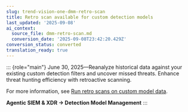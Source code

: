 ```yaml
---
slug: trend-vision-one-dmm-retro-scan
title: Retro scan available for custom detection models
last_updated: '2025-09-08'
ai_context:
  source_file: dmm-retro-scan.md
  conversion_date: '2025-09-08T23:42:20.429Z'
conversion_status: converted
translation_ready: true
---
```


::: {role="main"}
June 30, 2025—Reanalyze historical data against your existing custom detection filters and uncover missed threats. Enhance threat hunting efficiency with retroactive scanning.

For more information, see [Run retro scans on custom model data](run-retro-scans.mdx).

**Agentic SIEM & XDR → Detection Model Management**
:::
